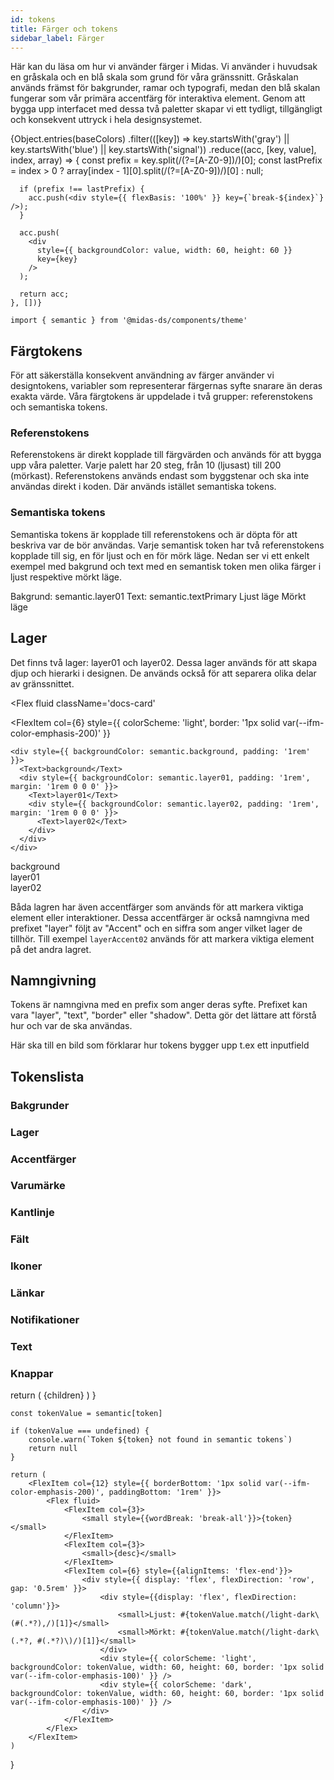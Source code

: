 ```yaml
---
id: tokens
title: Färger och tokens
sidebar_label: Färger
---
```



Här kan du läsa om hur vi använder färger i Midas. Vi använder i huvudsak en gråskala och en blå skala som grund för våra gränssnitt. Gråskalan används främst för bakgrunder, ramar och typografi, medan den blå skalan fungerar som vår primära accentfärg för interaktiva element. Genom att bygga upp interfacet med dessa två paletter skapar vi ett tydligt, tillgängligt och konsekvent uttryck i hela designsystemet.

<div style={{ display: 'flex', flexFlow: 'row wrap', marginBottom: '2rem' }}>
  {Object.entries(baseColors)
    .filter(([key]) => key.startsWith('gray') || key.startsWith('blue') || key.startsWith('signal'))
    .reduce((acc, [key, value], index, array) => {
      const prefix = key.split(/(?=[A-Z0-9])/)[0];
      const lastPrefix = index > 0 ? array[index - 1][0].split(/(?=[A-Z0-9])/)[0] : null;

      if (prefix !== lastPrefix) {
        acc.push(<div style={{ flexBasis: '100%' }} key={`break-${index}`} />);
      }

      acc.push(
        <div
          style={{ backgroundColor: value, width: 60, height: 60 }}
          key={key}
        />
      );

      return acc;
    }, [])}

</div>

```tsx
import { semantic } from '@midas-ds/components/theme'
```

## Färgtokens

För att säkerställa konsekvent användning av färger använder vi designtokens, variabler som representerar färgernas syfte snarare än deras exakta värde. Våra färgtokens är uppdelade i två grupper: referenstokens och semantiska tokens.

### Referenstokens

Referenstokens är direkt kopplade till färgvärden och används för att bygga upp våra paletter. Varje palett har 20 steg, från 10 (ljusast) till 200 (mörkast). Referenstokens används endast som byggstenar och ska inte användas direkt i koden. Där används istället semantiska tokens.

### Semantiska tokens

Semantiska tokens är kopplade till referenstokens och är döpta för att beskriva var de bör användas. Varje semantisk token har två referenstokens kopplade till sig, en för ljust och en för mörk läge. Nedan ser vi ett enkelt exempel med bakgrund och text med en semantisk token men olika färger i ljust respektive mörkt läge.

<Flex className='docs-card'>
  <FlexItem col={12}>
    <Text>Bakgrund: semantic.layer01</Text>
    <Text>Text: semantic.textPrimary</Text>
  </FlexItem>
  <FlexItem
    col={6}
    style={{ backgroundColor: semantic.layer01, colorScheme: 'light', padding: '1rem' }}
  >
    <Text>Ljust läge</Text>
  </FlexItem>
  <FlexItem
    col={6}
    style={{ backgroundColor: semantic.layer01, colorScheme: 'dark', padding: '1rem' }}
  >
    <Text>Mörkt läge</Text>
  </FlexItem>
</Flex>

## Lager

Det finns två lager: layer01 och layer02. Dessa lager används för att skapa djup och hierarki i designen. De används också för att separera olika delar av gränssnittet.

<Flex
  fluid
  className='docs-card'
>
  <FlexItem
    col={6}
    style={{ colorScheme: 'light', border: '1px solid var(--ifm-color-emphasis-200)' }}
  >
    <div style={{ backgroundColor: semantic.background, padding: '1rem' }}>
      <Text>background</Text>
      <div style={{ backgroundColor: semantic.layer01, padding: '1rem', margin: '1rem 0 0 0' }}>
        <Text>layer01</Text>
        <div style={{ backgroundColor: semantic.layer02, padding: '1rem', margin: '1rem 0 0 0' }}>
          <Text>layer02</Text>
        </div>
      </div>
    </div>
  </FlexItem>
  <FlexItem
    col={6}
    style={{ colorScheme: 'dark' }}
  >
    <div style={{ backgroundColor: semantic.background, padding: '1rem' }}>
      <Text>background</Text>
      <div style={{ backgroundColor: semantic.layer01, padding: '1rem', margin: '1rem 0 0 0' }}>
        <Text>layer01</Text>
        <div style={{ backgroundColor: semantic.layer02, padding: '1rem', margin: '1rem 0 0 0' }}>
          <Text>layer02</Text>
        </div>
      </div>
    </div>
  </FlexItem>
</Flex>

Båda lagren har även accentfärger som används för att markera viktiga element eller interaktioner. Dessa accentfärger är också namngivna med prefixet "layer" följt av "Accent" och en siffra som anger vilket lager de tillhör. Till exempel `layerAccent02` används för att markera viktiga element på det andra lagret.

## Namngivning

Tokens är namngivna med en prefix som anger deras syfte. Prefixet kan vara "layer", "text", "border" eller "shadow". Detta gör det lättare att förstå hur och var de ska användas.

<Flex className='docs-card'>Här ska till en bild som förklarar hur tokens bygger upp t.ex ett inputfield</Flex>

## Tokenslista

### Bakgrunder

<TokenGroup>
  <Token
    token='background'
    desc='Standardbakgrund för våra applikationer'
  />
  <Token
    token='backgroundHover'
    desc='Hoverfärg för bakgrund'
  />
  <Token
    token='backgroundInverse'
    desc='Bakgrund eller element i med hög kontrast'
  />
</TokenGroup>

### Lager

<TokenGroup>
  <Token
    token='layer01'
    desc='Yta som används på background. Sekundär bakgrundsfärg'
  />
  <Token
    token='layerHover01'
    desc='Hover state för layer01'
  />
  <Token
    token='layerSelected01'
    desc='Selected state för layer01'
  />
  <Token
    token='layerSelectedHover01'
    desc='Hover state för layerSelected01'
  />
  <Token
    token='layer02'
    desc='Yta som ligger på layer01'
  />
  <Token
    token='layerHover02'
    desc='Hover state för layer02'
  />
  <Token
    token='layerSelected02'
    desc='Selected state för layer02'
  />
  <Token
    token='layerSelectedHover02'
    desc='Hover state för layerSelected02'
  />
</TokenGroup>

### Accentfärger

<TokenGroup>
  <Token
    token='layerAccent01'
    desc='Accentfärg som används tillsammans med layer01'
  />
  <Token
    token='layerAccentHover01'
    desc='Hover state för layerAccent01'
  />
  <Token
    token='layerAccentSelected01'
    desc='Selected state för layerAccent01'
  />
  <Token
    token='layerAccent02'
    desc='Accentfärg som används tillsammans med layer02'
  />
  <Token
    token='layerAccentHover02'
    desc='Hover state för layerAccent02'
  />
  <Token
    token='layerAccentSelected02'
    desc='Selected state för layerAccent02'
  />
</TokenGroup>

### Varumärke

<TokenGroup>
  <Token
    token='brandPrimary'
    desc='Primära röda färgen'
  />
  <Token
    token='logoPrimary'
    desc='Färg på logotypen'
  />
</TokenGroup>

### Kantlinje

<TokenGroup>
  <Token
    token='borderStrong'
    desc='Kantlinje med hög kontrast, används med field01'
  />
  <Token
    token='borderMedium'
    desc='Kantlinje med medelög kontrast'
  />
  <Token
    token='borderSubtle'
    desc='Kantlinje med låg kontrast'
  />
  <Token
    token='borderBrand'
    desc='Primärblå kantlinje'
  />
  <Token
    token='borderInvalid'
    desc='Kantlinje för invalid state'
  />
  <Token
    token='borderDisabled'
    desc='Kantlinke för disabled state'
  />
</TokenGroup>

### Fält

<TokenGroup>
  <Token
    token='field01'
    desc='Standardfärg för fält, som ligger på background'
  />
  <Token
    token='fieldHover01'
    desc='Hover state för field01'
  />
  <Token
    token='fieldActive01'
    desc='Active state för field01'
  />
  <Token
    token='field02'
    desc='Sekundfärfärg för fält, som ligger på layer01'
  />
  <Token
    token='fieldHover02'
    desc='Hover state för field02'
  />
  <Token
    token='fieldActive02'
    desc='Active state för field02'
  />
  <Token
    token='fieldDisabled'
    desc='Disabled state för fält'
  />
  <Token
    token='fieldSkeleton'
    desc='Skeleton state för fält'
  />
</TokenGroup>

### Ikoner

<TokenGroup>
  <Token
    token='iconPrimary'
    desc='Primär ikonfärg'
  />
  <Token
    token='iconSecondary'
    desc='Sekundär ikonfärg'
  />
  <Token
    token='iconInverse'
    desc='Inverterad ikonfärg. Ljus ikon i ljust läge och mörk ikon i mörkt läge'
  />
  <Token
    token='iconOnColor'
    desc='Ikonfärg på färgade ytor som inte är lager'
  />
  <Token
    token='iconDisabled'
    desc='Ikoner som är disabled'
  />
  <Token
    token='iconSuccess'
    desc='Ikonfär för success state'
  />
  <Token
    token='iconInfo'
    desc='Ikonfärg för informationsikoner'
  />
  <Token
    token='iconImportant'
    desc='Ikonfärg för viktig information'
  />
  <Token
    token='iconWarning'
    desc='Ikonfärg för varningsikoner och invalid state'
  />
</TokenGroup>

### Länkar

<TokenGroup>
  <Token
    token='linkEnabled'
    desc='Primärlänkfärg'
  />
  <Token
    token='linkHover'
    desc='Hover state för länkar'
  />
  <Token
    token='linkPressed'
    desc='Active/pressed state för länkar'
  />
  <Token
    token='linkVisited'
    desc='Färg för besökta länkar'
  />
</TokenGroup>

### Notifikationer

<TokenGroup>
  <Token
    token='notificationBorderSuccess'
    desc='Kantlinje för success-notifikationer'
  />
  <Token
    token='notificationBorderInfo'
    desc='Kantlinje för notifikationer med information'
  />
  <Token
    token='notificationBorderImportant'
    desc='Kantlinje för notifikationer med viktig information'
  />
  <Token
    token='notificationBorderWarning'
    desc='Kantlinje för notifikationer med varningar'
  />
  <Token
    token='notificationBackgroundSuccess'
    desc='Bakgrund för success-notifikationer'
  />
  <Token
    token='notificationBackgroundInfo'
    desc='Bakgrund för notifikationer med information'
  />
  <Token
    token='notificationBackgroundImportant'
    desc='Bakgrund för notifikationer med viktig information'
  />
  <Token
    token='notificationBackgroundWarning'
    desc='Bakgrund för notifikationer med varningar'
  />
</TokenGroup>

### Text

<TokenGroup>
  <Token
    token='textPrimary'
    desc='Primär textfärg. Rubriker och brödtext.'
  />
  <Token
    token='textSecondary'
    desc='Sekundär textfärg'
  />
  <Token
    token='textTertiary'
    desc='Textfärg på tertiär knapp'
  />
  <Token
    token='textOnColor'
    desc='Textfärg på färgade bakgrunder som inte är lager'
  />
  <Token
    token='textInverse'
    desc='Inverterad textfärg'
  />
  <Token
    token='textDisabled'
    desc='Textfärg för disabled state'
  />
  <Token
    token='textInvalid'
    desc='Textfärg för felmeddelanden'
  />
  <Token
    token='textPlaceholder'
    desc='Textfärg för platshållare'
  />
</TokenGroup>

### Knappar

<TokenGroup>
  <Token
    token='buttonBackgroundPrimary'
    desc='Färg på primärknapp'
  />
  <Token
    token='buttonBackgroundPrimaryHover'
    desc='Hover state på primärknapp'
  />
  <Token
    token='buttonBackgroundPrimaryActive'
    desc='Active state för primärknapp'
  />
  <Token
    token='buttonBackgroundSecondary'
    desc='Färg på sekundärknapp'
  />
  <Token
    token='buttonBackgroundSecondaryHover'
    desc='Hover state på sekundärknapp'
  />
  <Token
    token='buttonBackgroundSecondaryActive'
    desc='Active state för sekundärknapp'
  />
  <Token
    token='buttonBackgroundTertiaryHover'
    desc='Hover state för tertiär knapp'
  />
  <Token
    token='buttonBackgroundTertiaryActive'
    desc='Active state för tertiär knapp'
  />
  <Token
    token='buttonBackgroundDanger'
    desc='Färg på danger knapp'
  />
  <Token
    token='buttonBackgroundDangerHover'
    desc='Hover state för danger knapp'
  />
  <Token
    token='buttonBackgroundDangerActive'
    desc='Active state för danger knapp'
  />
  <Token
    token='buttonBackgroundDisabled'
    desc='Disabled state för knappar'
  />
  <Token
    token='buttonBackgroundSkeleton'
    desc='Skeleton state för knappar'
  />
  <Token
    token='buttonBorderSecondary'
    desc='Kantfärg för sekundärknapp'
  />
</TokenGroup>

  return (
    <Flex
      fluid
      className='docs-card'
    >
      {children}
    </Flex>
  )
}

    const tokenValue = semantic[token]

    if (tokenValue === undefined) {
        console.warn(`Token ${token} not found in semantic tokens`)
        return null
    }

    return (
        <FlexItem col={12} style={{ borderBottom: '1px solid var(--ifm-color-emphasis-200)', paddingBottom: '1rem' }}>
            <Flex fluid>
                <FlexItem col={3}>
                    <small style={{wordBreak: 'break-all'}}>{token}</small>
                </FlexItem>
                <FlexItem col={3}>
                    <small>{desc}</small>
                </FlexItem>
                <FlexItem col={6} style={{alignItems: 'flex-end'}}>
                    <div style={{ display: 'flex', flexDirection: 'row', gap: '0.5rem' }}>
                        <div style={{display: 'flex', flexDirection: 'column'}}>
                            <small>Ljust: #{tokenValue.match(/light-dark\(#(.*?),/)[1]}</small>
                            <small>Mörkt: #{tokenValue.match(/light-dark\(.*?, #(.*?)\)/)[1]}</small>
                        </div>
                        <div style={{ colorScheme: 'light', backgroundColor: tokenValue, width: 60, height: 60, border: '1px solid var(--ifm-color-emphasis-100)' }} />
                        <div style={{ colorScheme: 'dark', backgroundColor: tokenValue, width: 60, height: 60, border: '1px solid var(--ifm-color-emphasis-100)' }} />
                    </div>
                </FlexItem>
            </Flex>
        </FlexItem>
    )

}
